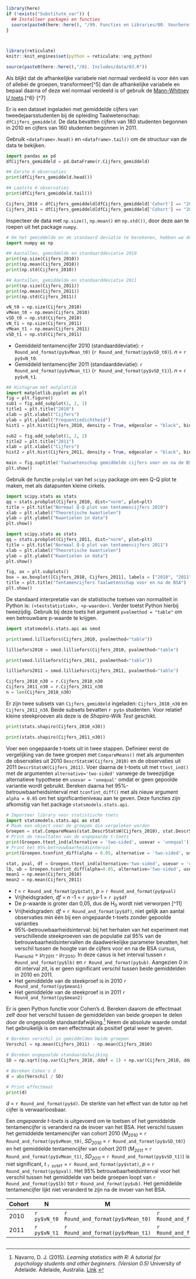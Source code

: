 <!-- ## CLOSEDBLOK: Functies.R -->
```r
library(here)
if (!exists("Substitute_var")) {
  ## Installeer packages en functies
  source(paste0(here::here(), "/99. Functies en Libraries/00. Voorbereidingen.R"), echo = FALSE)
}
```
<!-- ## /CLOSEDBLOK: Functies.R -->

<style>
`r htmltools::includeHTML(paste0(here::here(),"/01. Includes/css/Stylesheet_SHHO.css"))`
</style>

<!-- ## CLOSEDBLOK: Header.R -->
```r
```
<!-- ## /CLOSEDBLOK: Header.R -->

<!-- ## CLOSEDBLOK: Status.R -->
```r
```
<!-- ## /CLOSEDBLOK: Status.R -->

<!-- ## CLOSEDBLOK: Reticulate.py -->
```r
library(reticulate)
knitr::knit_engines$set(python = reticulate::eng_python)
```
<!-- ## /CLOSEDBLOK: Reticulate.py -->

<!-- ## OPENBLOK: Data-aanmaken.py -->
```r
source(paste0(here::here(),"/01. Includes/data/03.R"))
```
<!-- ## /OPENBLOK: Data-aanmaken.py -->

<!-- ## TEKSTBLOK: Link1.py -->
Als blijkt dat de afhankelijke variabele niet normaal verdeeld is voor één van of allebei de groepen, transformeer[^5] dan de afhankelijke variabele en bepaal daarna of deze wel normaal verdeeld is of gebruik de [Mann-Whitney U toets](08-Mann-Whitney-U-toets-Python.html).[^6]<sup>, </sup>[^7]  
<!-- ## /TEKSTBLOK: Link1.py -->

<!-- ## TEKSTBLOK: Dataset-inladen.py -->
Er is een dataset ingeladen met gemiddelde cijfers van tweedejaarsstudenten bij de opleiding Taalwetenschap: `dfCijfers_gemiddeld`. De data bevatten cijfers van 180 studenten begonnen in 2010 en cijfers van 160 studenten begonnen in 2011.
<!-- ## /TEKSTBLOK: Dataset-inladen.py -->

<!-- ## TEKSTBLOK: Data-bekijken.py -->
Gebruik `<dataframe>.head()` en `<dataframe>.tail()` om de structuur van de data te bekijken.
<!-- ## /TEKSTBLOK: Data-bekijken.py -->

<!-- ## OPENBLOK: Data-bekijken.py -->
```python
import pandas as pd
dfCijfers_gemiddeld = pd.DataFrame(r.Cijfers_gemiddeld)
```

```python
## Eerste 6 observaties
print(dfCijfers_gemiddeld.head())
```

```python
## Laatste 6 observaties
print(dfCijfers_gemiddeld.tail())
```
<!-- ## /OPENBLOK: Data-bekijken.py -->

<!-- ## OPENBLOK: Data-selecteren.py -->
```python
Cijfers_2010 = dfCijfers_gemiddeld[dfCijfers_gemiddeld['Cohort'] == "2010"]['Cijfers']
Cijfers_2011 = dfCijfers_gemiddeld[dfCijfers_gemiddeld['Cohort'] == "2011"]['Cijfers']
```
<!-- ## /OPENBLOK: Data-selecteren.py -->

<!-- ## TEKSTBLOK: Data-beschrijven.py -->
Inspecteer de data met `np.size()`, `np.mean()` en `np.std())`, door deze aan te roepen uit het package `numpy`.
<!-- ## /TEKSTBLOK: Data-beschrijven.py -->

<!-- ## OPENBLOK: Data-beschrijven-inladen.py -->
```python
# Om het gemiddelde en de standaard deviatie te berekenen, hebben we de library 'numpy' nodig
import numpy as np
```
<!-- ## /OPENBLOK: Data-beschrijven-inladen.py -->

<!-- ## OPENBLOK: Data-beschrijven-1.py -->
```python
## Aantallen, gemiddelde en standaarddeviatie 2010
print(np.size(Cijfers_2010))
print(np.mean(Cijfers_2010))
print(np.std(Cijfers_2010))
```
<!-- ## /OPENBLOK: Data-beschrijven-1.py -->

<!-- ## OPENBLOK: Data-beschrijven-2.py -->
```python
## Aantallen, gemiddelde en standaarddeviatie 2011
print(np.size(Cijfers_2011))
print(np.mean(Cijfers_2011))
print(np.std(Cijfers_2011))
```
<!-- ## /OPENBLOK: Data-beschrijven-2.py -->

<!-- ## CLOSEDBLOK: Data-beschrijven-3.py -->
```python
vN_t0 = np.size(Cijfers_2010)
vMean_t0 = np.mean(Cijfers_2010)
vSD_t0 = np.std(Cijfers_2010)
vN_t1 = np.size(Cijfers_2011)
vMean_t1 = np.mean(Cijfers_2011)
vSD_t1 = np.std(Cijfers_2011)
```
<!-- ## /CLOSEDBLOK: Data-beschrijven-3.py -->

<!-- ## TEKSTBLOK: Data-beschrijven-4.py -->
* Gemiddeld tentamencijfer 2010 (standaarddeviatie): `r Round_and_format(py$vMean_t0)` (`r Round_and_format(py$vSD_t0)`). *n* = `r py$vN_t0`.
* Gemiddeld tentamencijfer 2011 (standaarddeviatie): `r Round_and_format(py$vMean_t1)` (`r Round_and_format(py$vSD_t1)`). *n* = `r py$vN_t1`.
<!-- ## /TEKSTBLOK: Data-beschrijven-4.py -->

<!-- ## OPENBLOK: Histogram.py -->
```python
## Histogram met matplotlib
import matplotlib.pyplot as plt
fig = plt.figure()
sub1 = fig.add_subplot(1, 2, 1)
title1 = plt.title("2010")
xlab = plt.xlabel("Cijfers")
ylab = plt.ylabel("Frequentiedichtheid")
hist1 = plt.hist(Cijfers_2010, density = True, edgecolor = "black", bins = 9)

sub2 = fig.add_subplot(1, 2, 2)
title2 = plt.title("2011")
xlab = plt.xlabel("Cijfers")
hist2 = plt.hist(Cijfers_2011, density = True, edgecolor = "black", bins = 9)

main = fig.suptitle('Taalwetenschap gemiddelde cijfers voor en na de BSA')
plt.show()
```
<!-- ## /OPENBLOK: Histogram.py -->

<!-- ## TEKSTBLOK: QQplot.py -->
Gebruik de functie `probplot` van het `scipy` package om een Q-Q plot te maken, met als datapunten kleine cirkels. 
<!-- ## TEKSTBLOK: QQplot.py -->

<!-- ## OPENBLOK: QQplot-t1.py -->
```python
import scipy.stats as stats
qq = stats.probplot(Cijfers_2010, dist="norm", plot=plt)
title = plt.title("Normaal Q-Q plot van tentamencijfers 2010")
xlab = plt.xlabel("Theoretische kwantielen")
ylab = plt.ylabel("Kwantielen in data")
plt.show()
```
<!-- ## /OPENBLOK: QQplot-t1.py -->

<!-- ## OPENBLOK: QQplot-t2.py -->
```python
import scipy.stats as stats
qq = stats.probplot(Cijfers_2011, dist="norm", plot=plt)
title = plt.title("Normaal Q-Q plot van tentamencijfers 2011")
xlab = plt.xlabel("Theoretische kwantielen")
ylab = plt.ylabel("Kwantielen in data")
plt.show()
```
<!-- ## /OPENBLOK: QQplot-t2.py -->

<!-- ## OPENBLOK: Boxplot.py -->
```python
fig, ax = plt.subplots()
box = ax.boxplot([Cijfers_2010, Cijfers_2011], labels = ["2010", "2011"])
title = plt.title("Tentamencijfers Taalwetenschap voor en na de BSA")
plt.show()
```
<!-- ## /OPENBLOK: Boxplot.py -->

<!-- ## TEKSTBLOK: Lilliefors-test1.py -->
De standaard interpretatie van de statistische toetsen van normaliteit in Python is: `(<teststatistiek>, <p-waarde>)`. Verder toetst Python hierbij tweezijdig. Gebruik bij deze toets het argument `pvalmethod = "table"` om een betrouwbare p-waarde te krijgen.
<!-- ## /TEKSTBLOK: Lilliefors-test1.py -->

<!-- ## OPENBLOK: Library-nortest.py -->
```python
import statsmodels.stats.api as smod
```
<!-- ## OPENBLOK: Library-nortest.py -->

<!-- ## OPENBLOK: Lilliefors-test-1.py -->
``` python
print(smod.lilliefors(Cijfers_2010, pvalmethod="table"))
```
``` python
lilliefors2010 = smod.lilliefors(Cijfers_2010, pvalmethod="table")
```
<!-- ## /OPENBLOK: Lilliefors-test-1.py -->

<!-- ## OPENBLOK: Lilliefors-test-2.py -->
``` python
print(smod.lilliefors(Cijfers_2011, pvalmethod="table"))
```
``` python
lilliefors2011 = smod.lilliefors(Cijfers_2011, pvalmethod="table")
```
```python
Cijfers_2010_n30 = r.Cijfers_2010_n30
Cijfers_2011_n30 = r.Cijfers_2011_n30
n = len(Cijfers_2010_n30)
```

<!-- ## /OPENBLOK: Lilliefors-test-2.py -->

<!-- ## TEKSTBLOK: Shapiro-Wilk-test.py -->
Er zijn twee subsets van `Cijfers_gemiddeld` ingeladen: `Cijfers_2010_n30` en `Cijfers_2011_n30`. Beide subsets bevatten `r py$n` studenten. Voor relatief kleine steekproeven als deze is de *Shapiro-Wilk Test* geschikt.
<!-- ## TEKSTBLOK: Shapiro-Wilk-test.py -->

<!-- ## OPENBLOK: Shapiro-Wilk-test-1.py -->
``` python
print(stats.shapiro(Cijfers_2010_n30))
```
<!-- ## /OPENBLOK: Shapiro-Wilk-test-1.py -->

<!-- ## OPENBLOK: Shapiro-Wilk-test-2.py -->
``` python
print(stats.shapiro(Cijfers_2011_n30))
```
<!-- ## /OPENBLOK: Shapiro-Wilk-test-2.py -->

<!-- ## TEKSTBLOK: T-test.py -->
Voer een ongepaarde t-toets uit in twee stappen. Definieer eerst de vergelijking van de twee groepen met `CompareMeans()` met als argumenten de observaties uit 2010 `DescrStatsW(Cijfers_2010)` en de observaties uit 2011 `DescrStatsW(Cijfers_2011)`. Voer daarna de t-toets uit met `ttest_ind()` met de argumenten `alternative='two-sided'` vanwege de tweezijdige alternatieve hypothese en `usevar = 'unequal'` omdat er geen gepoolde variantie wordt gebruikt. Bereken daarna het 95%-betrouwbaarheidsinterval met `tconfint_diff()` met als nieuw argument `alpha = 0.05` om het significantieniveau aan te geven. Deze functies zijn afkomstig van het package `statsmodels.stats.api`.
<!-- ## /TEKSTBLOK: T-test.py -->

<!-- ## OPENBLOK: T-test.py -->
```python
# Importeer library voor statistische toets
import statsmodels.stats.api as stat
# Maak een object voor de groepen die vergeleken worden
Groepen = stat.CompareMeans(stat.DescrStatsW(Cijfers_2010), stat.DescrStatsW(Cijfers_2011))
# Print de resultaten van de ongepaarde t-toets
print(Groepen.ttest_ind(alternative = 'two-sided', usevar = 'unequal'))
# Print het 95%-betrouwbaarheidsinterval
print(Groepen.tconfint_diff(alpha = 0.05, alternative = 'two-sided', usevar = 'pooled'))
```
<!-- ## /OPENBLOK: T-test.py -->

<!-- ## CLOSEDBLOK: T-test.py -->
```python
stat, pval, df = Groepen.ttest_ind(alternative='two-sided', usevar = 'unequal')
lb, ub = Groepen.tconfint_diff(alpha=0.05, alternative='two-sided', usevar='pooled')
mean1 = np.mean(Cijfers_2010)
mean2 = np.mean(Cijfers_2011)
```
<!-- ## /CLOSEDBLOK: T-test.py -->

<!-- ## TEKSTBLOK: T-test2.py -->
* *t* = `r Round_and_format(py$stat)`, *p* = `r Round_and_format(py$pval)`
* Vrijheidsgraden, *df* = *n* -1 = `r py$n`-1 = `r py$df`  
* De p-waarde is groter dan 0,05, dus de H~0~ wordt niet verworpen [^11]
* Vrijheidsgraden: *df* = `r Round_and_format(py$df)`, niet gelijk aan aantal observaties min één bij een ongepaarde t-toets zonder gepoolde varianties
* 95%-betrouwbaarheidsinterval: bij het herhalen van het experiment met verschillende steekproeven van de populatie zal 95% van de betrouwbaarheidsintervallen de daadwerkelijke parameter bevatten, het verschil tussen de hoogte van de cijfers voor en na de BSA  cursus, µ~verschil~ = µ~T2011~ - µ~T2010~. In deze casus is het interval tussen `r Round_and_format(py$lb)` en `r Round_and_format(py$ub)`. Aangezien 0 in dit interval zit, is er geen significant verschil tussen beide gemiddelden in 2010 en 2011.
* Het gemiddelde van de steekproef is in 2010 `r Round_and_format(py$mean1)`
* Het gemiddelde van de steekproef is in 2011 `r Round_and_format(py$mean2)`
<!-- ## /TEKSTBLOK: T-test2.py -->


<!-- ## TEKSTBLOK: Cohen-d.py -->
Er is geen Python functie voor Cohen's d. Bereken daarom de effectmaat zelf door het verschil tussen de gemiddelden van beide groepen te delen door de ongepoolde standaardafwijking.[^15] Neem de absolute waarde omdat het gebruikelijk is om een effectmaat als positief getal weer te geven.
<!-- ## /TEKSTBLOK: Cohen-d.py -->

<!-- ## OPENBLOK: Cohens-d-test.py -->
```python
# Bereken verschil in gemiddelden beide groepen
Verschil = np.mean(Cijfers_2011) - np.mean(Cijfers_2010)

# Bereken ongepoolde standaardafwijking
SD = np.sqrt((np.var(Cijfers_2010, ddof = 1) + np.var(Cijfers_2010, ddof = 1)) / 2)

# Bereken Cohen's d
d = abs(Verschil / SD)

# Print effectmaat
print(d)
```

<!-- ## /OPENBLOK: Cohens-d-test.py -->

<!-- ## CLOSEDBLOK: Cohens-d-test.py -->
<!-- ## /CLOSEDBLOK: Cohens-d-test.py -->

<!-- ## TEKSTBLOK: Cohens-d-test.py -->
*d* = `r Round_and_format(py$d)`. De sterkte van het effect van de tutor op het cijfer is verwaarloosbaar. 
<!-- ## /TEKSTBLOK: Cohens-d-test.py -->

<!-- ## TEKSTBLOK: Rapportage.py -->
Een *ongepaarde t-toets* is uitgevoerd om te toetsen of het gemiddelde tentamencijfer is veranderd na de invoer van het BSA. Het verschil tussen het gemiddelde tentamencijfer van cohort 2010 (*M~2010~* = `r Round_and_format(py$vMean_t0)`, *SD~2010~* = `r Round_and_format(py$vSD_t0)`) en het gemiddelde tentamencijfer van cohort 2011 (*M~2011~* = `r Round_and_format(py$vMean_t1)`, *SD~2011~* = `r Round_and_format(py$vSD_t1)`) is  niet significant, *t* ~`r py$df`~ = `r Round_and_format(py$stat)`, *p* = `r Round_and_format(py$pval)`. Het 95% betrouwbaarheidsinterval voor het verschil tussen het gemiddelde van beide groepen loopt van `r Round_and_format(py$lb)` tot `r Round_and_format(py$ub)`. Het gemiddelde tentamencijfer lijkt niet veranderd te zijn na de invoer van het BSA. 

| Cohort   | N         | M            | SD         |
| -------- | --------- | ------------ | ---------- |
| 2010     | `r py$vN_t0` | `r Round_and_format(py$vMean_t0)` | `r Round_and_format(py$vSD_t0)` |
| 2011     | `r py$vN_t1` | `r Round_and_format(py$vMean_t1)` | `r Round_and_format(py$vSD_t1)` |
<!-- ## /TEKSTBLOK: Rapportage.py -->

<!-- ## CLOSEDBLOK: Footer.R -->
```r
```
<!-- ## /CLOSEDBLOK: Footer.R -->

<!-- ## TEKSTBLOK: Extra-Bron.py -->
[^15]: Navarro, D. J. (2015). *Learning statistics with R: A tutorial for psychology students
  and other beginners. (Version 0.5)* University of Adelaide. Adelaide, Australia. 
[Link](http://www.fon.hum.uva.nl/paul/lot2015/Navarro2014.pdf)
<!-- ## /TEKSTBLOK: Extra-Bron.py -->
